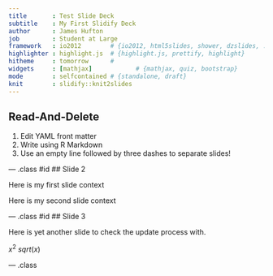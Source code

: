 ```yaml
---
title       : Test Slide Deck
subtitle    : My First Slidify Deck     
author      : James Hufton  
job         : Student at Large
framework   : io2012        # {io2012, html5slides, shower, dzslides, ...}
highlighter : highlight.js  # {highlight.js, prettify, highlight}
hitheme     : tomorrow      # 
widgets     : [mathjax]            # {mathjax, quiz, bootstrap}
mode        : selfcontained # {standalone, draft}
knit        : slidify::knit2slides
---
```


## Read-And-Delete

1. Edit YAML front matter
2. Write using R Markdown
3. Use an empty line followed by three dashes to separate slides!

--- .class #id 
## Slide 2

Here is my first slide context

Here is my second slide context

--- .class #id
## Slide 3

Here is yet another slide to check the update process with.

$x^2$
$sqrt(x)$

--- .class




